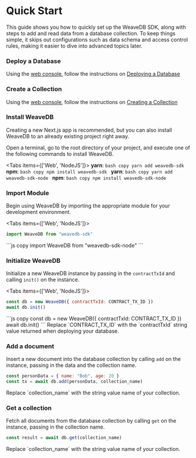 
# Quick Start

This guide shows you how to quickly set up the WeaveDB SDK, along with steps to add and read data from a database collection. To keep things simple, it skips out configurations such as data schema and access control rules, making it easier to dive into advanced topics later.
<Steps>

### Deploy a Database

Using the [web console](https://console.weavedb.dev/), follow the instructions on [Deploying a Database](/web-console/deploy-database)

### Create a Collection

Using the [web console](https://console.weavedb.dev/), follow the instructions on [Creating a Collection](/web-console/create-collection)

### Install WeaveDB

Creating a new Next.js app is recommended, but you can also install WeaveDB to an already existing project right away.

Open a terminal, go to the root directory of your project, and execute one of the following commands to install WeaveDB.

<Tabs items={['Web', 'NodeJS']}>
  <Tab>
    **yarn**:
    ```bash copy
    yarn add weavedb-sdk
    ```
    **npm**:
    ```bash copy
    npm install weavedb-sdk
    ```
  </Tab>
  <Tab>
    **yarn**:
    ```bash copy
    yarn add weavedb-sdk-node
    ```
    **npm**:
    ```bash copy
    npm install weavedb-sdk-node
    ```
  </Tab>
</Tabs>

### Import Module

Begin using WeaveDB by importing the appropriate module for your development environment.

<Tabs items={['Web', 'NodeJS']}>
  <Tab>
  ```js copy
  import WeaveDB from "weavedb-sdk"
  ```
  </Tab>
  <Tab>
  ```js copy
  import WeaveDB from "weavedb-sdk-node"
  ```
  </Tab>
</Tabs>


### Initialize WeaveDB

 Initialize a new WeaveDB instance by passing in the `contractTxId` and calling `init()` on the instance.

<Tabs items={['Web', 'NodeJS']}>
  <Tab>
  ```js copy
  const db = new WeaveDB({ contractTxId: CONTRACT_TX_ID })
  await db.init()
  ```
  </Tab>
  <Tab>
  ```js copy
  const db = new WeaveDB({ contractTxId: CONTRACT_TX_ID })
  await db.init()
  ```
  </Tab>
</Tabs>

<Callout type="info" emoji="💡">
Replace `CONTRACT_TX_ID` with the `contractTxId` string value returned when deploying your database.
</Callout>

### Add a document

Insert a new document into the database collection by calling `add` on the instance, passing in the data and the collection name.

```js copy
const personData = { name: "Bob", age: 20 }
const tx = await db.add(personData, collection_name)
```

<Callout type="info" emoji="💡">
Replace `collection_name` with the string value name of your collection.
</Callout>

### Get a collection

Fetch all documents from the database collection by calling `get` on the instance, passing in the collection name.

```js copy
const result = await db.get(collection_name)
```

<Callout type="info" emoji="💡">
Replace `collection_name` with the string value name of your collection.
</Callout>

</Steps>